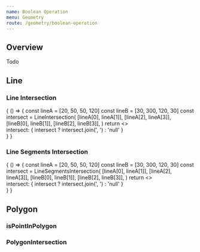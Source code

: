 ```yaml
---
name: Boolean Operation
menu: Geometry
route: /geometry/boolean-operation
---
```



## Overview

Todo

## Line

### Line Intersection

<Playground>
  {
    () => {
      const lineA = [20, 50, 50, 120]
      const lineB = [30, 300, 120, 30]
      const intersect = LineIntersection(
        [lineA[0], lineA[1]],
        [lineA[2], lineA[3]],
        [lineB[0], lineB[1]],
        [lineB[2], lineB[3]],
      )
      return <>
        <Canvas lines={[lineA, lineB]}/>
        <div>intersect: { intersect ? intersect.join(', ') : 'null' } </div>
      </>
    }
  }
</Playground>

### Line Segments Intersection

<Playground>
  {
    () => {
      const lineA = [20, 50, 50, 120]
      const lineB = [30, 300, 120, 30]
      const intersect = LineSegmentsIntersection(
        [lineA[0], lineA[1]],
        [lineA[2], lineA[3]],
        [lineB[0], lineB[1]],
        [lineB[2], lineB[3]],
      )
      return <>
        <Canvas lines={[lineA, lineB]}/>
        <div>intersect: { intersect ? intersect.join(', ') : 'null' } </div>
      </>
    }
  }
</Playground>

## Polygon

### isPointInPolygon

### PolygonIntersection
